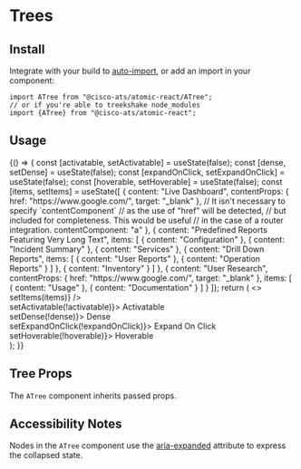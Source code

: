 

<Meta title="Components/Trees" component={ATree} />

# Trees

## Install

Integrate with your build to [auto-import](?path=/docs/getting-started--page#integrating), or add an import in your component:

```
import ATree from "@cisco-ats/atomic-react/ATree";
// or if you're able to treekshake node_modules
import {ATree} from "@cisco-ats/atomic-react";
```

## Usage

<Canvas>
  <Story name="usage-1">
    <div style={{maxWidth: 250}}>
      <YourComponent>
        {() => {
          const [activatable, setActivatable] = useState(false);
          const [dense, setDense] = useState(false);
          const [expandOnClick, setExpandOnClick] = useState(false);
          const [hoverable, setHoverable] = useState(false);
          const [items, setItems] = useState([
            {
              content: "Live Dashboard",
              contentProps: {
                href: "https://www.google.com/",
                target: "_blank"
              },
              // It isn't necessary to specify `contentComponent`
              // as the use of "href" will be detected,
              // but included for completeness. This would be useful
              // in the case of a router integration.
              contentComponent: "a"
            },
            {
              content: "Predefined Reports Featuring Very Long Text",
              items: [
                {
                  content: "Configuration"
                },
                {
                  content: "Incident Summary"
                },
                {
                  content: "Services"
                },
                {
                  content: "Drill Down Reports",
                  items: [
                    {
                      content: "User Reports"
                    },
                    {
                      content: "Operation Reports"
                    }
                  ]
                },
                {
                  content: "Inventory"
                }
              ]
            },
            {
              content: "User Research",
              contentProps: {
                href: "https://www.google.com/",
                target: "_blank"
              },
              items: [
                {
                  content: "Usage"
                },
                {
                  content: "Documentation"
                }
              ]
            }
          ]);
          return (
            <>
              <ATree
                activatable={activatable}
                className="cisco-blue white--text"
                dense={dense}
                expandOnClick={expandOnClick}
                hoverable={hoverable}
                items={items}
                onChange={(items) => setItems(items)}
              />
              <ADivider />
              <div>
                <ACheckbox
                  checked={activatable}
                  onClick={() => setActivatable(!activatable)}>
                  Activatable
                </ACheckbox>
              </div>
              <div>
                <ACheckbox checked={dense} onClick={() => setDense(!dense)}>
                  Dense
                </ACheckbox>
              </div>
              <div>
                <ACheckbox
                  checked={expandOnClick}
                  onClick={() => setExpandOnClick(!expandOnClick)}>
                  Expand On Click
                </ACheckbox>
              </div>
              <div>
                <ACheckbox
                  checked={hoverable}
                  onClick={() => setHoverable(!hoverable)}>
                  Hoverable
                </ACheckbox>
              </div>
            </>
          );
        }}
      </YourComponent>
    </div>
  </Story>
</Canvas>

## Tree Props

The `ATree` component inherits passed props.

<ArgsTable of={ATree} />

## Accessibility Notes

Nodes in the `ATree` component use the [aria-expanded](https://www.w3.org/TR/wai-aria/#aria-expanded) attribute to express the collapsed state.

